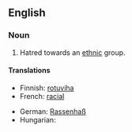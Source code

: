 ==English==

===Noun===
{{en-noun|sg=[[race]] [[hatred]]|-}}

# Hatred towards an [[ethnic]] group.

====Translations====
{{trans-top|hatred towards an ethnic group}}
* Finnish: [[rotuviha]]
* French: [[racial]]
{{trans-mid}}
* German: [[Rassenhaß]] {{m}}
* Hungarian: {{t|hu|fajgyűlölet}}
{{trans-bottom}}